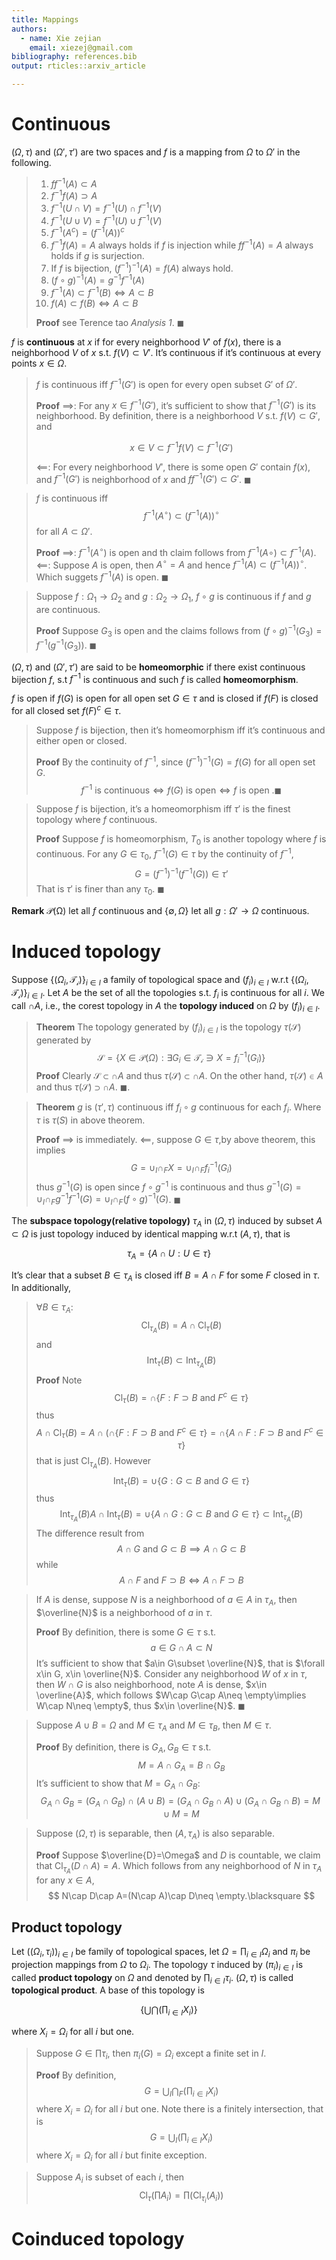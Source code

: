 ```yaml
---
title: Mappings
authors:
  - name: Xie zejian
    email: xiezej@gmail.com
bibliography: references.bib
output: rticles::arxiv_article

---
```


# Continuous

 $(\Omega,\tau)$ and $(\Omega',\tau')$ are two spaces and $f$ is a mapping from $\Omega$ to $\Omega'$ in the following.


> 1. $ff^{-1}(A)\subset A$
> 2. $f^{-1}f(A)\supset A$
> 3. $f^{-1}(U\cap V)=f^{-1}(U)\cap f^{-1}(V)$
> 4. $f^{-1}(U\cup V)=f^{-1}(U)\cup f^{-1}(V)$
> 5. $f^{-1}(A^c)=(f^{-1}(A))^c$
> 6. $f^{-1}f(A)=A$ always holds if $f$ is injection while $ff^{-1}(A)=A$ always holds if $g$ is surjection.
> 7. If $f$ is bijection, $(f^{-1})^{-1}(A)=f(A)$ always hold.
> 8. $(f\circ g)^{-1}(A)=g^{-1}f^{-1}(A)$
> 9. $f^{-1}(A)\subset f^{-1}(B)\iff A\subset B$
> 10. $f(A)\subset f(B) \iff A\subset B$
> 
> **Proof** see Terence tao *Analysis 1*. $\blacksquare$

$f$ is **continuous** at $x$ if for every neighborhood $V'$ of $f(x)$, there is a neighborhood $V$ of $x$ s.t. $f(V)\subset V'$. It's continuous if it's continuous at every points $x\in \Omega$.


> $f$ is continuous iff $f^{-1}(G')$ is open for every open subset $G'$ of $\Omega'$.
> 
> **Proof** $\implies$: For any $x\in f^{-1}(G')$, it's sufficient to show that $f^{-1}(G')$ is its neighborhood. By definition, there is a neighborhood $V$ s.t. $f(V)\subset G'$, and
> 
> $$ x\in V\subset f^{-1}f(V)\subset f^{-1}(G') $$
> 
> $\impliedby$: For every neighborhood $V'$, there is some open $G'$ contain $f(x)$, and $f^{-1}(G')$ is neighborhood of $x$ and $ff^{-1}(G')\subset G'$. $\blacksquare$


> $f$ is continuous iff
> $$ f^{-1}({A^\circ})\subset (f^{-1}(A))^\circ $$
> for all $A\subset \Omega'$.
> 
> **Proof** $\implies$: $f^{-1}(A^\circ)$ is open and th claim follows from $f^{-1}(A\circ)\subset f^{-1}(A)$.
> $\impliedby$: Suppose $A$ is open, then $A^\circ=A$ and hence $f^{-1}(A)\subset (f^{-1}(A))^\circ$. Which suggets $f^{-1}(A)$ is open. $\blacksquare$


> Suppose $f:\Omega_1 \to \Omega_2$ and $g:\Omega_2\to \Omega_1$, $f\circ g$ is continuous if $f$ and $g$ are continuous.
> 
> **Proof** Suppose $G_3$ is open and the claims follows from $(f\circ g)^{-1}(G_3)=f^{-1}(g^{-1}(G_3))$. $\blacksquare$


$(\Omega,\tau)$ and $(\Omega',\tau')$ are said to be **homeomorphic** if there exist continuous bijection $f$, s.t $f^{-1}$ is continuous and such $f$ is called **homeomorphism**.

$f$ is open if $f(G)$ is open for all open set $G\in \tau$ and is closed if $f(F)$ is closed for all closed set $f(F)^c\in \tau$.

> Suppose $f$ is bijection, then it's homeomorphism iff it's continuous and either open or closed.
> 
> **Proof** By the continuity of $f^{-1}$, since $(f^{-1})^{-1}(G)=f(G)$ for all open set $G$.
> $$f^{-1} \text{ is continuous} \iff f(G) \text{ is open} \iff f \text{ is open .}\blacksquare$$

> Suppose $f$ is bijection, it's a homeomorphism iff $\tau'$ is the finest topology where $f$ continuous.
> 
> **Proof** Suppose $f$ is homeomorphism, $T_0$ is another topology where $f$ is continuous. For any $G\in \tau_0$, $f^{-1}(G)\in \tau$ by the continuity of $f^{-1}$,
> $$G= (f^{-1})^{-1}(f^{-1}(G))\in \tau' $$
> That is $\tau'$ is finer than any $\tau_0$. $\blacksquare$

**Remark** $\mathcal{P(\Omega)}$ let all $f$ continuous and $\{\emptyset,\Omega\}$ let all $g:\Omega'\to \Omega$ continuous.

# Induced topology

Suppose $\{(\Omega_i,\mathcal{T_i})\}_{i\in I}$ a family of topological space and $(f_i)_{i\in I}$ w.r.t $\{(\Omega_i,\mathcal{T_i})\}_{i\in I}$. Let $A$ be the set of all the topologies s.t. $f_i$ is continuous for all $i$. We call $\cap A$, i.e., the corest topology in $A$ the **topology induced** on $\Omega$ by $(f_i)_{i\in I}$.

> **Theorem** The topology generated by $(f_i)_{i\in I}$ is the topology $\tau(\mathcal{S})$ generated by 
> $$ \mathcal{S}=\{X\in \mathcal{P}(\Omega): \exists G_i\in \mathcal{T_i} \ni X= f_i^{-1}(G_i)\} $$
> **Proof** Clearly $\mathcal{S}\subset\cap A$ and thus $\tau(\mathcal{S})\subset \cap A$. On the other hand, $\tau(\mathcal{S})\in A$ and thus $\tau(\mathcal{S})\supset \cap A$. $\blacksquare$.

> **Theorem** $g$ is $(\tau',\tau)$ continuous iff $f_i\circ g$ continuous for each $f_i$. Where $\tau$ is $\tau(S)$ in above theorem.
> 
> **Proof** $\implies$ is immediately. $\impliedby$, suppose $G\in \tau$,by above theorem, this implies
> $$ G=\cup_I \cap_F X = \cup_I  \cap_F  f_i^{-1}(G_i)       $$
> thus $g^{-1}(G)$ is open since $f\circ g^{-1}$ is continuous and thus $g^{-1}(G)= \cup_I  \cap_F g^{-1}f^{-1}(G)= \cup_I  \cap_F (f\circ g)^{-1}(G)$. $\blacksquare$

The **subspace topology(relative topology)** $\tau_A$ in $(\Omega,\tau)$ induced by subset $A\subset \Omega$ is just topology induced by identical mapping w.r.t $(A,\tau)$, that is

$$ \tau_A=\{A\cap U:U\in \tau\} $$

It's clear that a subset $B\in \tau_A$ is closed iff $B=A\cap F$ for some $F$ closed in $\tau$. In additionally,

> $\forall B\in \tau_A$:
> $$ \mathop{\text{Cl}}_{\tau_A}(B)=A\cap \mathop{\text{Cl}}_{\tau}(B) $$ 
> and
> $$ \mathop{\text{Int}}_{\tau}(B)\subset \mathop{\text{Int}}_{\tau_A}(B) $$
> **Proof** 
> Note 
> $$ \mathop{\text{Cl}}_{\tau}(B)=\cap \{F :F\supset B \text{ and } F^c\in \tau \} $$
> thus
> $$ A\cap \mathop{\text{Cl}}_{\tau}(B)=A \cap (\cap \{ F :F\supset B \text{ and } F^c\in \tau \}=\cap \{A\cap F :F\supset B \text{ and } F^c\in \tau \} $$
> that is just $\mathop{\text{Cl}}_{\tau_A}(B)$. 
> However
> $$ \mathop{\text{Int}}_{\tau}(B)=\cup \{G :G\subset B \text{ and } G\in \tau \} $$
> thus
> $$ \mathop{\text{Int}}_{\tau_A}(B) A\cap \mathop{\text{Int}}_{\tau}(B)=\cup \{A\cap G :G\subset B \text{ and } G\in \tau \}\subset \mathop{\text{Int}}_{\tau_A}(B)  $$
> The difference result from 
> $$ A\cap G \text{ and } G\subset B \implies A\cap G \subset B $$
> while
> $$ A\cap F \text{ and } F\supset B \iff A\cap F\supset B $$

> If $A$ is dense, suppose $N$ is a neighborhood of $a\in A$ in $\tau_A$, then $\overline{N}$ is a neighborhood of $a$ in $\tau$.
> 
> **Proof** By definition, there is some $G\in \tau$ s.t.
> $$ a\in G\cap A \subset N $$
> It's sufficient to show that $a\in G\subset \overline{N}$, that is $\forall x\in G, x\in \overline{N}$. Consider any neighborhood $W$ of $x$ in $\tau$, then $W\cap G$ is also neighborhood, note $A$ is dense, $x\in \overline{A}$, which follows $W\cap G\cap A\neq \empty\implies W\cap N\neq \empty$, thus $x\in \overline{N}$. $\blacksquare$

> Suppose $A\cup B= \Omega$ and $M\in \tau_A$ and $M\in \tau_B$, then $M\in \tau$.
> 
> **Proof** By definition, there is $G_A,G_B\in \tau$ s.t.
> $$ M=A\cap G_A=B\cap G_B $$
> It's sufficient to show that $M=G_A\cap G_B$:
> $$ G_A\cap G_B=(G_A\cap G_B)\cap (A\cup B)= (G_A\cap G_B\cap A)\cup (G_A\cap G_B\cap B)=M\cup M=M$$

> Suppose $(\Omega,\tau)$ is separable, then $(A,\tau_A)$ is also separable.
> 
> **Proof** Suppose $\overline{D}=\Omega$ and $D$ is countable, we claim that $\mathop{\text{Cl}}_{\tau_A}(D\cap A)=A$. Which follows from any neighborhood of $N$ in $\tau_A$ for any $x\in A$,
> $$ N\cap D\cap A=(N\cap A)\cap D\neq \empty.\blacksquare $$

## Product topology

Let $((\Omega_i,\tau_i))_{i\in I}$ be family of topological spaces, let $\Omega=\prod_{i\in I} \Omega_i$ and $\pi_i$ be projection mappings from $\Omega$ to $\Omega_i$. The topology $\tau$ induced by $(\pi_i)_{i\in I}$ is called **product topology** on $\Omega$ and denoted by $\prod_{i\in I} \tau_i$. $(\Omega,\tau)$ is called **topological product**. A base of this topology is 

$$ \{\bigcup \bigcap(\prod_{i\in I} X_i)\} $$

where $X_i=\Omega_i$ for all $i$ but one.

> Suppose $G\in \prod \tau_i$, then $\pi_i(G)=\Omega_i$ except a finite set in $I$.
> 
> **Proof** By definition, 
> $$ G=\bigcup_I \bigcap_F(\prod_{i\in I} X_i) $$
> where $X_i=\Omega_i$ for all $i$ but one. Note there is a finitely intersection, that is
> $$ G=\bigcup_I (\prod_{i\in I} X_i)  $$
> where $X_i=\Omega_i$ for all $i$ but finite exception.


> Suppose $A_i$ is subset of each $i$, then
> $$ \mathop{\text{Cl}}_{\tau}(\prod A_i)=\prod(\mathop{\text{Cl}}_{\tau_i}(A_i)) $$

# Coinduced topology

